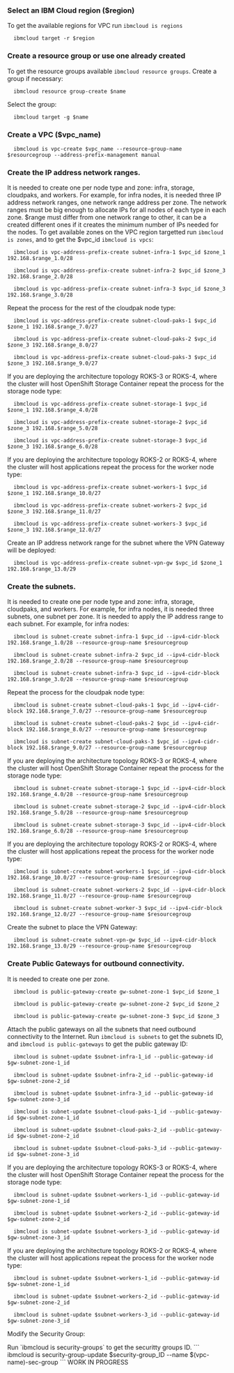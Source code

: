 ### Select an IBM Cloud region ($region)

To get the available regions for VPC run `ibmcloud is regions`  
  ```
    ibmcloud target -r $region  
```  
      

### Create a resource group or use one already created

To get the resource groups available `ibmcloud resource groups`. Create a group if necessary:  
  ```
    ibmcloud resource group-create $name
``` 
Select the group:
  ```
    ibmcloud target -g $name
```

### Create a VPC ($vpc_name)

  ```
    ibmcloud is vpc-create $vpc_name --resource-group-name $resourcegroup --address-prefix-management manual
```

### Create the IP address network ranges.

It is needed to create one per node type and zone: infra, storage, cloudpaks, and workers. For example, for infra nodes, it is needed three IP address network ranges, one network range address per zone. The network ranges must be big enough to allocate IPs for all nodes of each type in each zone. $range must differ from one network range to other, it can be a created different ones if it creates the minimum number of IPs needed for the nodes. 
<InlineNotification>
To get available zones on the VPC region targetted run `ibmcloud is zones`, and to get the $vpc_id `ibmcloud is vpcs`:
</InlineNotification>

  ```
    ibmcloud is vpc-address-prefix-create subnet-infra-1 $vpc_id $zone_1 192.168.$range_1.0/28

    ibmcloud is vpc-address-prefix-create subnet-infra-2 $vpc_id $zone_3 192.168.$range_2.0/28

    ibmcloud is vpc-address-prefix-create subnet-infra-3 $vpc_id $zone_3 192.168.$range_3.0/28
```

Repeat the process for the rest of the cloudpak node type:

  ```
    ibmcloud is vpc-address-prefix-create subnet-cloud-paks-1 $vpc_id $zone_1 192.168.$range_7.0/27

    ibmcloud is vpc-address-prefix-create subnet-cloud-paks-2 $vpc_id $zone_3 192.168.$range_8.0/27

    ibmcloud is vpc-address-prefix-create subnet-cloud-paks-3 $vpc_id $zone_3 192.168.$range_9.0/27
```
If you are deploying the architecture topology ROKS-3 or ROKS-4, where the cluster will host OpenShift Storage Container repeat the process for the storage node type:

  ```
    ibmcloud is vpc-address-prefix-create subnet-storage-1 $vpc_id $zone_1 192.168.$range_4.0/28

    ibmcloud is vpc-address-prefix-create subnet-storage-2 $vpc_id $zone_3 192.168.$range_5.0/28

    ibmcloud is vpc-address-prefix-create subnet-storage-3 $vpc_id $zone_3 192.168.$range_6.0/28
```

If you are deploying the architecture topology ROKS-2 or ROKS-4, where the cluster will host applications repeat the process for the worker node type:

  ```
    ibmcloud is vpc-address-prefix-create subnet-workers-1 $vpc_id $zone_1 192.168.$range_10.0/27

    ibmcloud is vpc-address-prefix-create subnet-workers-2 $vpc_id $zone_3 192.168.$range_11.0/27

    ibmcloud is vpc-address-prefix-create subnet-workers-3 $vpc_id $zone_3 192.168.$range_12.0/27
```

Create an IP address network range for the subnet where the VPN Gateway will be deployed:

  ```
    ibmcloud is vpc-address-prefix-create subnet-vpn-gw $vpc_id $zone_1 192.168.$range_13.0/29
```

### Create the subnets.

It is needed to create one per node type and zone: infra, storage, cloudpaks, and workers. For example, for infra nodes, it is needed three subnets, one subnet per zone. It is needed to apply the IP address range to each subnet. For example, for infra nodes:

  ```
    ibmcloud is subnet-create subnet-infra-1 $vpc_id --ipv4-cidr-block 192.168.$range_1.0/28 --resource-group-name $resourcegroup

    ibmcloud is subnet-create subnet-infra-2 $vpc_id --ipv4-cidr-block 192.168.$range_2.0/28 --resource-group-name $resourcegroup

    ibmcloud is subnet-create subnet-infra-3 $vpc_id --ipv4-cidr-block 192.168.$range_3.0/28 --resource-group-name $resourcegroup
```
Repeat the process for the cloudpak node type:
  ```
    ibmcloud is subnet-create subnet-cloud-paks-1 $vpc_id --ipv4-cidr-block 192.168.$range_7.0/27 --resource-group-name $resourcegroup

    ibmcloud is subnet-create subnet-cloud-paks-2 $vpc_id --ipv4-cidr-block 192.168.$range_8.0/27 --resource-group-name $resourcegroup

    ibmcloud is subnet-create subnet-cloud-paks-3 $vpc_id --ipv4-cidr-block 192.168.$range_9.0/27 --resource-group-name $resourcegroup
```

If you are deploying the architecture topology ROKS-3 or ROKS-4, where the cluster will host OpenShift Storage Container repeat the process for the storage node type:
  ```
    ibmcloud is subnet-create subnet-storage-1 $vpc_id --ipv4-cidr-block 192.168.$range_4.0/28 --resource-group-name $resourcegroup

    ibmcloud is subnet-create subnet-storage-2 $vpc_id --ipv4-cidr-block 192.168.$range_5.0/28 --resource-group-name $resourcegroup

    ibmcloud is subnet-create subnet-storage-3 $vpc_id --ipv4-cidr-block 192.168.$range_6.0/28 --resource-group-name $resourcegroup
```

If you are deploying the architecture topology ROKS-2 or ROKS-4, where the cluster will host applications repeat the process for the worker node type:
  ```
    ibmcloud is subnet-create subnet-workers-1 $vpc_id --ipv4-cidr-block 192.168.$range_10.0/27 --resource-group-name $resourcegroup

    ibmcloud is subnet-create subnet-workers-2 $vpc_id --ipv4-cidr-block 192.168.$range_11.0/27 --resource-group-name $resourcegroup

    ibmcloud is subnet-create subnet-worker-3 $vpc_id --ipv4-cidr-block 192.168.$range_12.0/27 --resource-group-name $resourcegroup
```

Create the subnet to place the VPN Gateway:

  ```
    ibmcloud is subnet-create subnet-vpn-gw $vpc_id --ipv4-cidr-block 192.168.$range_13.0/29 --resource-group-name $resourcegroup
```

### Create Public Gateways for outbound connectivity.
It is needed to create one per zone.

  ```
    ibmcloud is public-gateway-create gw-subnet-zone-1 $vpc_id $zone_1

    ibmcloud is public-gateway-create gw-subnet-zone-2 $vpc_id $zone_2

    ibmcloud is public-gateway-create gw-subnet-zone-3 $vpc_id $zone_3
```
Attach the public gateways on all the subnets that need outbound connectivity to the Internet. 
<InlineNotification>
Run `ibmcloud is subnets` to get the subnets ID, and `ibmcloud is public-gateways` to get the public gateway ID:
</InlineNotification>

  ```
    ibmcloud is subnet-update $subnet-infra-1_id --public-gateway-id $gw-subnet-zone-1_id

    ibmcloud is subnet-update $subnet-infra-2_id --public-gateway-id $gw-subnet-zone-2_id

    ibmcloud is subnet-update $subnet-infra-3_id --public-gateway-id $gw-subnet-zone-3_id

    ibmcloud is subnet-update $subnet-cloud-paks-1_id --public-gateway-id $gw-subnet-zone-1_id

    ibmcloud is subnet-update $subnet-cloud-paks-2_id --public-gateway-id $gw-subnet-zone-2_id

    ibmcloud is subnet-update $subnet-cloud-paks-3_id --public-gateway-id $gw-subnet-zone-3_id
```

If you are deploying the architecture topology ROKS-3 or ROKS-4, where the cluster will host OpenShift Storage Container repeat the process for the storage node type:
  ```  
    ibmcloud is subnet-update $subnet-workers-1_id --public-gateway-id $gw-subnet-zone-1_id

    ibmcloud is subnet-update $subnet-workers-2_id --public-gateway-id $gw-subnet-zone-2_id

    ibmcloud is subnet-update $subnet-workers-3_id --public-gateway-id $gw-subnet-zone-3_id
```  

If you are deploying the architecture topology ROKS-2 or ROKS-4, where the cluster will host applications repeat the process for the worker node type:  
  ```  
    ibmcloud is subnet-update $subnet-workers-1_id --public-gateway-id $gw-subnet-zone-1_id

    ibmcloud is subnet-update $subnet-workers-2_id --public-gateway-id $gw-subnet-zone-2_id

    ibmcloud is subnet-update $subnet-workers-3_id --public-gateway-id $gw-subnet-zone-3_id
```

Modify the Security Group:

<InlineNotification>
Run `ibmcloud is security-groups` to get the securitty groups ID.
</InlineNotification>
  ```
  ibmcloud is security-group-update $security-group_ID --name $(vpc-name)-sec-group
```
<InlineNotification>
WORK IN PROGRESS
</InlineNotification>